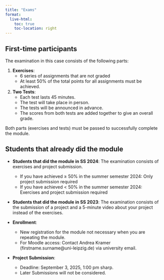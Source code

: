 ```yaml
---
title: "Exams"
format:
  live-html:
    toc: true
    toc-location: right
---
```



## First-time participants
The examination in this case consists of the following parts:

1. **Exercises**:
   - 6 series of assignments that are not graded
   - At least 50% of the total points for all assignments must be achieved.

2. **Two Tests**:
   - Each test lasts 45 minutes.
   - The test will take place in person.
   - The tests will be announced in advance.
   - The scores from both tests are added together to give an overall grade.

Both parts (exercises and tests) must be passed to successfully complete the module.

## Students that already did the module

- **Students that did the module in SS 2024**: The examination consists of exercises and project submission.
  - If you have achieved ≥ 50% in the summer semester 2024: Only project submission required
  - If you have achieved < 50% in the summer semester 2024: Exercises and project submission required

- **Students that did the module in SS 2023**: The examination consists of the submission of a project and a 5-minute video about your project instead of the exercises.

- **Enrollment**:
  - New registration for the module not necessary when you are repeating the module.
  - For Moodle access: Contact Andrea Kramer (firstname.surname@uni-leipzig.de) via university email.

- **Project Submission**:
  - Deadline: September 3, 2025, 1:00 pm sharp.
  - Later Submissions will not be considered.
